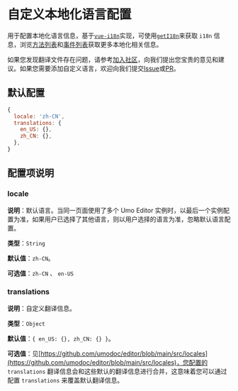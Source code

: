 # 自定义本地化语言配置

用于配置本地化语言信息，基于[`vue-i18n`](https://vue-i18n.intlify.dev/guide/introduction.html)实现，可使用[`getI18n`](../methods#geti18n)来获取 `i18n` 信息，浏览[方法列表](../methods)和[事件列表](../events)获取更多本地化相关信息。

如果您发现翻译文件存在问题，请参考[加入社区](../../guide/#加入社区)，向我们提出您宝贵的意见和建议。如果您需要添加自定义语言，欢迎向我们提交[Issue](https://github.com/umodoc/editor/issues)或[PR](https://github.com/umodoc/editor/pulls)。

## 默认配置

```js
{
  locale: 'zh-CN',
  translations: {
    en_US: {},
    zh_CN: {},
  },
}
```

## 配置项说明

### locale

**说明**：默认语言。当同一页面使用了多个 Umo Editor 实例时，以最后一个实例配置为准，如果用户已选择了其他语言，则以用户选择的语言为准，忽略默认语言配置。

**类型**：`String`

**默认值**：`zh-CN`。

**可选值**：`zh-CN` 、 `en-US`

### translations

**说明**：自定义翻译信息。

**类型**：`Object`

**默认值**：`{ en_US: {}, zh_CN: {} }`。

**可选值**：见[https://github.com/umodoc/editor/blob/main/src/locales](https://github.com/umodoc/editor/blob/main/src/locales)，您配置的 `translations` 翻译信息会和这些默认的翻译信息进行合并，这意味着您可以通过配置 `translations` 来覆盖默认翻译信息。